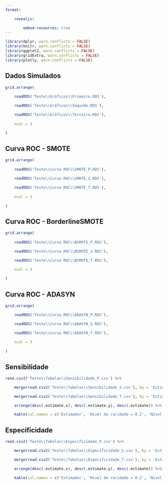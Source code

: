 ```yaml
---
format: 

    revealjs:

        embed-resources: true
---
```


```r

library(dplyr, warn.conflicts = FALSE)
library(knitr, warn.conflicts = FALSE)
library(ggplot2, warn.conflicts = FALSE)
library(gridExtra, warn.conflicts = FALSE)
library(plotly, warn.conflicts = FALSE)

```

## Dados Simulados

```r

grid.arrange(
    
    readRDS('Teste\\Gráficos\\Primeiro.RDS'),

    readRDS('Teste\\Gráficos\\Segundo.RDS'),

    readRDS('Teste\\Gráficos\\Terceiro.RDS'),
    
    ncol = 3

)


```

## Curva ROC - SMOTE

```r

grid.arrange(
    
    readRDS('Teste\\Curva ROC\\SMOTE_P.RDS'),

    readRDS('Teste\\Curva ROC\\SMOTE_S.RDS'),

    readRDS('Teste\\Curva ROC\\SMOTE_T.RDS'),
    
    ncol = 3

)

```

## Curva ROC - BorderlineSMOTE

```r

grid.arrange(
    
    readRDS('Teste\\Curva ROC\\BSMOTE_P.RDS'),

    readRDS('Teste\\Curva ROC\\BSMOTE_S.RDS'),

    readRDS('Teste\\Curva ROC\\BSMOTE_T.RDS'),
    
    ncol = 3

)

```

## Curva ROC - ADASYN

```r

grid.arrange(

    readRDS('Teste\\Curva ROC\\ADASYN_P.RDS'),

    readRDS('Teste\\Curva ROC\\ADASYN_S.RDS'),

    readRDS('Teste\\Curva ROC\\ADASYN_T.RDS'),
    
    ncol = 3

)

```

## Sensibilidade

```r

read.csv2('Teste\\Tabelas\\Sensibilidade_P.csv') %>%

    merge(read.csv2('Teste\\Tabelas\\Sensibilidade_S.csv'), by = 'Estimador') %>%

    merge(read.csv2('Teste\\Tabelas\\Sensibilidade_T.csv'), by = 'Estimador') %>%

    arrange(desc(.estimate.x), desc(.estimate.y), desc(.estimate)) %>%

    kable(col.names = c('Estimador', 'Nível de raridade = 0.2', 'Nível de raridade = 0.1', 'Nível de raridade = 0.05'))

```

## Especificidade

```r

read.csv2('Teste\\Tabelas\\Especificidade_P.csv') %>%

    merge(read.csv2('Teste\\Tabelas\\Especificidade_S.csv'), by = 'Estimador') %>%

    merge(read.csv2('Teste\\Tabelas\\Especificidade_T.csv'), by = 'Estimador') %>%

    arrange(desc(.estimate.x), desc(.estimate.y), desc(.estimate)) %>%

    kable(col.names = c('Estimador', 'Nível de raridade = 0.2', 'Nível de raridade = 0.1', 'Nível de raridade = 0.05'))

```
